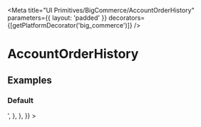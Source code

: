
<Meta
  title="UI Primitives/BigCommerce/AccountOrderHistory"
  parameters={{ layout: 'padded' }}
  decorators={[getPlatformDecorator('big_commerce')]}
/>

# AccountOrderHistory

<Description />

## Examples

### Default

<Preview>
  <Story
    name="Default"
    decorators={getDecorators('bill@bigcommerce-platform.com')}
    parameters={{
      docs: {
        source: {
          code: '<AccountOrderHistory orders={orders} />',
        },
      },
    }}
  >
    <AccountOrderHistory />
  </Story>
</Preview>
